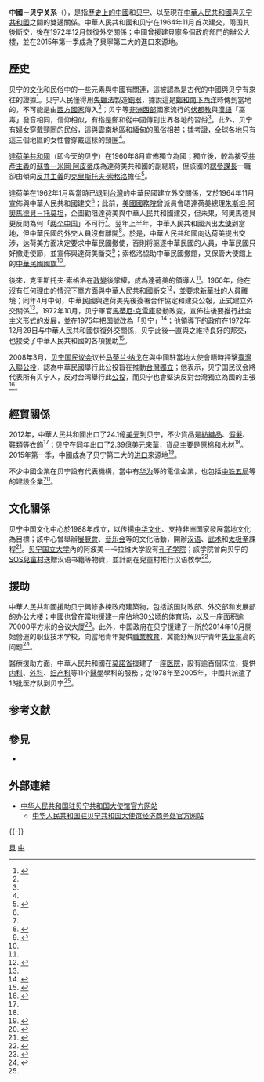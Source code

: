 {{NoteTA|G1=地名}}

{{not|中華民國與貝南關係}}
{{Dablink|關於其他「中」字國家與「貝」字國家的外交關係，詳見'''[[中貝關係|中貝關係 (消歧義)]]'''。}}

{{Infobox bilateral relations|中國－貝寧|貝寧|中國|map=Benin China Locator.png|mission1=[[貝寧駐華大使館|貝寧駐華大使館]]|mission2=[[中國駐貝寧大使館|中國駐貝寧大使館]]|envoytitle1=[[貝寧駐華大使列表|大使]]|envoy1=[[西蒙·阿多韦兰德|西蒙·阿多韦兰德]]<ref>{{cite web |title = 驻华大使到任顺序及递交国书日期 |url = https://www.mfa.gov.cn/web/lbfw_673061/fgzl_673083/202201/t20220114_10495616.shtml |publisher = 中华人民共和国外交部 |access-date = 2022-05-21 |archive-date = 2022-02-15 |archive-url = https://web.archive.org/web/20220215180551/https://www.mfa.gov.cn/web/lbfw_673061/fgzl_673083/202201/t20220114_10495616.shtml }}</ref>|envoytitle2=[[中國駐貝寧大使列表|大使]]|envoy2=[[彭惊涛|彭惊涛]]}}

'''中國－贝宁关系'''（{{lang-fr|Relations entre la Chine et la Bénin}}），是指[[中國歷史|歷史上的中國]]和[[贝宁歷史|贝宁]]、以至現在[[中華人民共和國|中華人民共和國]]與[[贝宁共和國|贝宁共和國]]之間的雙邊關係。中華人民共和國和贝宁在1964年11月首次建交，兩国其後斷交，後在1972年12月恢復外交關係；中國曾援建貝寧多個政府部門的辦公大樓，並在2015年第一季成為了貝寧第二大的進口來源地。

== 歷史 ==
贝宁的[[贝宁文化|文化]]和民俗中的一些元素與中國有關連，這被認為是古代的中國與贝宁有來往的證據<ref name=history>{{cite book|author1=李兆良|title=宣德金牌啟示錄：明代開拓美洲|publisher=聯經出版事業公司|year=2013|isbn=9789570842838}}</ref>{{Rp|274}}。贝宁人民懂得用[[失蠟法|失蠟法]]製造[[銅器|銅器]]，據說這是[[鄭和|鄭和]][[鄭和下西洋|南下西洋]]時傳到當地的，不可能是由[[西方國家|西方國家]]傳入<ref name=history/>{{Rp|274}}；贝宁等[[非洲西部|非洲西部]]國家流行的[[伏都教|伏都教]]與[[漢語|漢語]]「巫毒」發音相同，信仰相似，有指是鄭和從中國傳到世界各地的習俗<ref name=history/>{{Rp|275}}。此外，贝宁有婦女穿戴頸圈的民俗，這與[[雲南|雲南]]地區和[[緬甸|緬甸]]的風俗相若；據考證，全球各地只有這三個地區的女性會穿戴這樣的頸圈<ref name=history/>{{Rp|274–275}}。

[[達荷美共和國|達荷美共和國]]（即今天的贝宁）在1960年8月宣佈獨立為國；獨立後，較為接受[[共產主義|共產主義]]的[[蘇魯－米岡·阿皮蒂|蘇魯－米岡·阿皮蒂]]成為達荷美共和國的副總統，但該國的[[總參謀長|總參謀長]]一職卻由傾向[[反共主義|反共主義]]的[[克里斯托夫·索格洛|克里斯托夫·索格洛]]擔任<ref name="otC">{{cite journal|author1=王文隆|title=臺海兩岸政府在達荷美的外交競逐（1964-1966）|journal=國史館館刊|issue=21|date=2009年9月}}</ref>。

達荷美在1962年1月與當時已退到[[台灣|台灣]]的中華民國建立外交關係，又於1964年11月宣佈與中華人民共和國建交<ref name=sides/>；此前，[[美國國務院|美國國務院]]曾派員會晤達荷美總理[[朱斯坦·阿奧馬德貝－托莫坦|朱斯坦·阿奧馬德貝－托莫坦]]，企圖勸阻達荷美與中華人民共和國建交，但未果，阿奧馬德貝更反問為何「[[两个中国|两个中国]]」不可行<ref name="otC"/>。翌年上半年，中華人民共和國派出[[中國駐貝寧大使列表|大使]]到當地，但中華民國的外交人員沒有離開<ref name=sides>{{cite book|title=中國國際法與國際事務年報|issue=3|publisher=臺灣商務印書館|year=1987}}</ref>{{Rp|20}}。於是，中華人民共和國向达荷美提出交涉，达荷美方面决定要求中華民國撤使，否則将驱逐中華民國的人員，中華民國只好撤走使節，並宣佈與達荷美斷交<ref>{{cite book|author1=黄华|title=亲历与见闻: 黄华回忆录|publisher=世界知識出版社|year=2007|isbn=9787501230174}}</ref>{{Rp|130}}；索格洛協助中華民國撤館，又保管大使館上的[[中華民國國旗|中華民國國旗]]<ref name="otC"/>。

後來，克里斯托夫·索格洛在[[政變|政變]]後掌權，成為達荷美的領導人<ref name="otC"/>。1966年，他在沒有任何理由的情況下單方面與中華人民共和國斷交<ref>{{cite book|title=中国二十世紀通鉴: 1901-2000|issue=4|publisher=线装書局|year=2002}}</ref>{{Rp|4348}}，並要求[[新華社|新華社]]的人員離境；同年4月中旬，中華民國與達荷美先後簽署合作協定和建交公報，正式建立外交關係<ref name="otC"/>。1972年10月，贝宁軍官[[馬蒂厄·克雷庫|馬蒂厄·克雷庫]]發動政变，宣佈往後要推行[[社会主义|社会主义]]形式的发展，並在1975年把国號改為「贝宁」<ref>{{cite web|title=贝宁国家概况|url=http://www.fmprc.gov.cn/mfa_chn/gjhdq_603914/gj_603916/fz_605026/1206_605124/|publisher=中华人民共和国外交部|accessdate=2015-06-16|archiveurl=https://web.archive.org/web/20150320051758/http://www.fmprc.gov.cn/mfa_chn/gjhdq_603914/gj_603916/fz_605026/1206_605124/|archivedate=2015-03-20|deadurl=no}}</ref>；他領導下的政府在1972年12月29日与中華人民共和國恢復外交關係，贝宁此後一直與之維持良好的邦交，也接受了中華人民共和國的各項援助<ref>{{cite web|title=中国同贝宁的关系|url=http://www.fmprc.gov.cn/mfa_chn/gjhdq_603914/gj_603916/fz_605026/1206_605124/sbgx_605128/|publisher=中华人民共和国外交部|accessdate=2015-06-16|archiveurl=https://web.archive.org/web/20150430110458/http://www.fmprc.gov.cn/mfa_chn/gjhdq_603914/gj_603916/fz_605026/1206_605124/sbgx_605128/|archivedate=2015-04-30|deadurl=no}}</ref>。

2008年3月，[[贝宁国民议会|贝宁国民议会]]议长[[马蒂兰·纳戈|马蒂兰·纳戈]]在與中國駐當地大使會晤時抨擊[[2008年臺灣入聯公投|臺灣入聯公投]]，認為中華民國舉行此公投旨在推動[[台灣獨立|台灣獨立]]；他表示，贝宁国民议会將代表所有贝宁人，反对台湾舉行此[[公投|公投]]，而贝宁也會堅決反對台灣獨立為國的主張<ref>{{cite web|title=贝宁国民议会议长谴责台湾当局推动“入联公投”|url=http://bj.chineseembassy.org/chn/bzwhzx/t417154.htm|publisher=中华人民共和国驻贝宁共和国大使馆|accessdate=2015-06-17|archiveurl=https://web.archive.org/web/20150617000502/http://bj.chineseembassy.org/chn/bzwhzx/t417154.htm|archivedate=2015-06-17|deadurl=no|date=2008-03-21}}</ref>。

== 經貿關係 ==
{{Gallery
|title=中國－贝宁貿易的商品比例
|width=300
|height=250
|align=center
|lines=1
|File:产品中国出口到贝宁 (2012).PNG|中國大陸出口到贝宁的商品（2012年）<ref name=clothes>{{cite web|author=Alexander Simoes|title=产品中国出口到贝宁 (2012)|url=http://atlas.media.mit.edu/explore/tree_map/hs/export/chn/ben/show/2012/|publisher=Observatory of Economic Complexity|accessdate=2015-06-17}}</ref>|File:产品贝宁出口到中国 (2012).PNG|贝宁出口到中國大陸的商品（2012年）<ref name=wood>{{cite web|author=Alexander Simoes|title=产品贝宁出口到中国 (2012)|url=http://atlas.media.mit.edu/explore/tree_map/hs/export/ben/chn/show/2012/|publisher=Observatory of Economic Complexity|accessdate=2015-06-17}}</ref>
}}
2012年，中華人民共和國出口了24.1億[[美元|美元]]到贝宁，不少貨品是[[紡織品|紡織品]]、[[假髮|假髮]]、[[鞋類|鞋類]]等衣飾<ref name=clothes/>；贝宁在同年出口了2.39億美元來華，貨品主要是[[棉花|原棉]]和[[木材|木材]]<ref name=wood/>。2015年第一季，中國成為了贝宁第二大的[[进口|进口]]來源地<ref>{{cite web|title=2015年第一季度中国为贝宁进口贸易第二大伙伴|url=http://bj.mofcom.gov.cn/article/ddgk/zwminzu/201506/20150600999473.shtml|publisher=中华人民共和国驻贝宁共和国大使馆经济商务参赞处|accessdate=2015-06-16|archiveurl=https://web.archive.org/web/20150616170735/http://bj.mofcom.gov.cn/article/ddgk/zwminzu/201506/20150600999473.shtml|archivedate=2015-06-16|deadurl=no|date=2015-06-02}}</ref>。

不少中國企業在贝宁設有代表機構，當中有[[华为|华为]]等的電信企業，也包括[[中铁五局|中铁五局]]等的建設企業<ref>{{cite web|title=驻贝中资机构|url=http://bj.mofcom.gov.cn/article/ddgk/zwfengsu/201504/20150400955370.shtml|publisher=中华人民共和国驻贝宁共和国大使馆经济商务参赞处|accessdate=2015-06-16|archiveurl=https://web.archive.org/web/20150616231710/http://bj.mofcom.gov.cn/article/ddgk/zwfengsu/201504/20150400955370.shtml|archivedate=2015-06-16|deadurl=yes|date=2015-04-28}}</ref>。

== 文化關係 ==
贝宁中国文化中心於1988年成立，以传揚[[中华文化|中华文化]]、支持非洲国家發展當地文化為目標；該中心曾舉辦[[展覽會|展覽會]]、[[音乐会|音乐会]]等的文化活動，開辦[[汉语|汉语]]、[[武术|武术]]和[[太极拳|太极拳]]課程<ref>{{cite web|title=贝宁中国文化中心|url=http://bj.chineseembassy.org/chn/bzwhzx/t235346.htm|publisher=中华人民共和国驻贝宁共和国大使馆|accessdate=2015-06-16|archiveurl=https://web.archive.org/web/20070715011530/http://bj.chineseembassy.org/chn/bzwhzx/t235346.htm|archivedate=2007-07-15|deadurl=no|date=2006-02-14}}</ref>。[[贝宁国立大学|贝宁国立大学]]內的阿波美－卡拉维大学設有[[孔子学院|孔子学院]]；該学院曾向贝宁的[[SOS兒童村|SOS兒童村]]送贈汉语书籍等物資，並計劃在兒童村推行汉语教學<ref>{{cite web|author1=袁江磊|author2=罗璐|title=阿波美卡拉维大学孔子学院举办中华文化体验活动|url=http://www.hanban.edu.cn/article/2015-06/04/content_601785.htm|accessdate=2015-06-17|archiveurl=https://web.archive.org/web/20150617002103/http://www.hanban.edu.cn/article/2015-06/04/content_601785.htm|archivedate=2015-06-17|deadurl=yes|date=2015-06-04}}</ref>。

== 援助 ==
中華人民共和國援助贝宁興修多楝政府建築物，包括該国财政部、外交部和发展部的办公大楼；中國也曾在當地援建一座佔地30公顷的[[体育场|体育场]]，以及一座面积逾70000平方米的会议大厦<ref name=assist>{{cite web|title=中贝合作成果展示|url=http://bj.chineseembassy.org/chn/zbgx/t216949.htm|publisher=中华人民共和国驻贝宁共和国大使馆|accessdate=2015-06-16|archiveurl=https://web.archive.org/web/20070716111335/http://bj.chineseembassy.org/chn/zbgx/t216949.htm|archivedate=2007-07-16|deadurl=no}}</ref>。此外，中国政府在贝宁援建了一所於2014年10月開始營運的职业技术学校，向當地青年提供[[職業教育|職業教育]]，冀能舒解贝宁青年[[失业率|失业率]]高的问题<ref>{{cite web|title=我援贝职业技术学校举行开学仪式|url=http://bj.chineseembassy.org/chn/zbgx/t1202744.htm|publisher=中华人民共和国驻贝宁共和国大使馆|accessdate=2015-06-16|archiveurl=https://web.archive.org/web/20150616162400/http://bj.chineseembassy.org/chn/zbgx/t1202744.htm|archivedate=2015-06-16|deadurl=no|date=2014-10-21}}</ref>。

醫療援助方面，中華人民共和國在[[莫諾省|莫諾省]]援建了一座[[医院|医院]]，設有逾百個床位，提供[[內科學|内科]]、[[外科|外科]]、[[妇产科|妇产科]]等11个[[醫學|醫學]]學科的服務；從1978年至2005年，中國共派遣了13批医疗队到贝宁<ref name=assist/>。

== 参考文献 ==
{{Reflist|30em}}

== 參見 ==
{{wikisource|中华人民共和国政府和达荷美共和国政府关于恢复外交关系的联合公报}}
{{Portal box|國際關係|中國|中華人民共和國|貝南|非洲|image4=Flag of Benin.svg}}
* {{link-en|貝寧外交|Foreign relations of Benin}}

== 外部連結 ==
* [http://bj.china-embassy.gov.cn/chn/ 中华人民共和国驻贝宁共和国大使馆官方网站]{{zh-hans icon}}{{fr icon}}
** [http://bj.mofcom.gov.cn/ 中华人民共和国驻贝宁共和国大使馆经济商务处官方网站] {{Wayback|url=http://bj.mofcom.gov.cn/ |date=20220501153603 }}{{zh-hans icon}}

{{-}}
{{中華人民共和國外交}}
{{貝寧外交}}

[[Category:中非關係|貝]]
[[Category:貝南雙邊關係|中]]